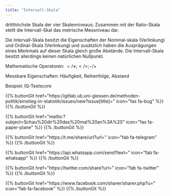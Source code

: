```yaml
---
title: "Intervall-Skala"
---
```


dritthöchste Skala der vier Skalenniveaus;
Zusammen mit der Ratio-Skala stellt die Intervall-Skal das metrische Messniveau dar.

Die Intervall-Skala besitzt die Eigenschaften der Nominal-skala (Verlinkung) und Ordinal-Skala (Verlinkung) und zusätzlich haben die Ausprägungen eines Merkmals auf dieser Skala gleich große Abstände. Die Intervall-Skala besitzt allerdings keinen natürlichen Nullpunkt.

Mathematische Operatoren: $=/≠ ; </> ; −/ +$

Messbare Eigenschaften: Häufigkeit, Reihenfolge, Abstand

Beispiel: IQ-Testscore

{{% buttonGit href=\"https\:\/\/gitlab.ub.uni-giessen.de\/methoden-politik\/einstieg-in-statistik\/issues\/new?issue[title]=\" icon=\"fas fa-bug\" %}} {{% /buttonGit %}} 

{{% buttonGit href=\"mailto\:?subject=Schau\%20dir\%20das\%20mal\%20an\%3A\%20\" icon=\"fas fa-paper-plane\" %}} {{% /buttonGit %}}

{{% buttonGit href=\"https\:\/\/t.me\/share\/url?url=\" icon=\"fab fa-telegram\" %}} {{% /buttonGit %}}

{{% buttonGit href=\"https\:\/\/api.whatsapp.com\/send?text=\" icon=\"fab fa-whatsapp\" %}} {{% /buttonGit %}}

{{% buttonGit href=\"https\:\/\/twitter.com\/share?url=\" icon=\"fab fa-twitter\" %}} {{% /buttonGit %}}

{{% buttonGit href=\"https\:\/\/www.facebook.com\/sharer\/sharer.php?u=\" icon=\"fab fa-facebook\" %}} {{% /buttonGit %}}
